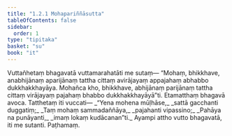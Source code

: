 ```yaml
---
title: "1.2.1 Mohapariññāsutta"
tableOfContents: false
sidebar:
  order: 1
type: "tipitaka"
basket: "su"
book: "it"
---
```



<DynamicBreadcrumb />

<Division number="11" book="it" bookNo="18" page="199">

<Paragraph number="56" book="it">
Vuttañhetaṃ bhagavatā vuttamarahatāti me sutaṃ—
</Paragraph>

<Paragraph number="57" book="it">
“Mohaṃ, bhikkhave, anabhijānaṃ aparijānaṃ tattha cittaṃ avirājayaṃ appajahaṃ abhabbo dukkhakkhayāya. Mohañca kho, bhikkhave, abhijānaṃ parijānaṃ tattha cittaṃ virājayaṃ pajahaṃ bhabbo dukkhakkhayāyā”ti. Etamatthaṃ bhagavā avoca. Tatthetaṃ iti vuccati—
</Paragraph>

<Paragraph number="58" type="verses" book="it">
_“Yena mohena mūḷhāse,_  
_sattā gacchanti duggatiṃ;_  
_Taṃ mohaṃ sammadaññāya,_  
_pajahanti vipassino;_  
_Pahāya na punāyanti,_  
_imaṃ lokaṃ kudācanan”ti._  

</Paragraph>

<Paragraph number="59" book="it">
Ayampi attho vutto bhagavatā, iti me sutanti.

</Paragraph>
</Division>

<Paragraph number="60" type="center" book="it">
Paṭhamaṃ.
</Paragraph>
